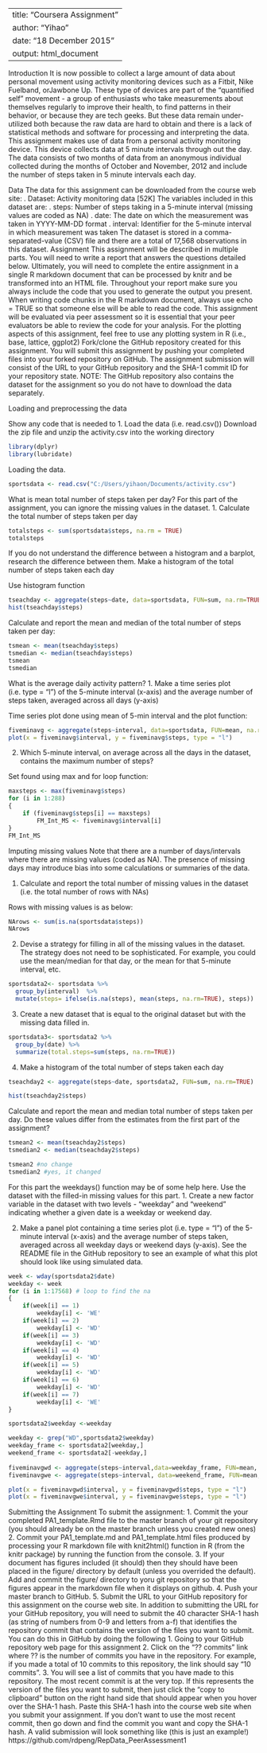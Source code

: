 ---
title: "Coursera Assignment"
author: "Yihao"
date: "18 December 2015"
output: html_document
-----


Introduction
It is now possible to collect a large amount of data about personal movement using activity monitoring devices such as a Fitbit, Nike Fuelband, orJawbone Up. These type of devices are part of the "quantified self" movement - a group of enthusiasts who take measurements about themselves regularly to improve their health, to find patterns in their behavior, or because they are tech geeks. But these data remain under-utilized both because the raw data are hard to obtain and there is a lack of statistical methods and software for processing and interpreting the data.
This assignment makes use of data from a personal activity monitoring device. This device collects data at 5 minute intervals through out the day. The data consists of two months of data from an anonymous individual collected during the months of October and November, 2012 and include the number of steps taken in 5 minute intervals each day.

Data
The data for this assignment can be downloaded from the course web site:
.	Dataset: Activity monitoring data [52K]
The variables included in this dataset are:
.	steps: Number of steps taking in a 5-minute interval (missing values are coded as NA)
.	date: The date on which the measurement was taken in YYYY-MM-DD format
.	interval: Identifier for the 5-minute interval in which measurement was taken
The dataset is stored in a comma-separated-value (CSV) file and there are a total of 17,568 observations in this dataset.
Assignment
This assignment will be described in multiple parts. You will need to write a report that answers the questions detailed below. Ultimately, you will need to complete the entire assignment in a single R markdown document that can be processed by knitr and be transformed into an HTML file.
Throughout your report make sure you always include the code that you used to generate the output you present. When writing code chunks in the R markdown document, always use echo = TRUE so that someone else will be able to read the code. This assignment will be evaluated via peer assessment so it is essential that your peer evaluators be able to review the code for your analysis.
For the plotting aspects of this assignment, feel free to use any plotting system in R (i.e., base, lattice, ggplot2)
Fork/clone the GitHub repository created for this assignment. You will submit this assignment by pushing your completed files into your forked repository on GitHub. The assignment submission will consist of the URL to your GitHub repository and the SHA-1 commit ID for your repository state.
NOTE: The GitHub repository also contains the dataset for the assignment so you do not have to download the data separately.

Loading and preprocessing the data

Show any code that is needed to
1.	Load the data (i.e. read.csv())
Download the zip file and unzip the activity.csv into the working directory

```r
library(dplyr)
library(lubridate)
```


Loading the data.
```r
sportsdata <- read.csv("C:/Users/yihaon/Documents/activity.csv")
```


What is mean total number of steps taken per day?
For this part of the assignment, you can ignore the missing values in the dataset.
1.	Calculate the total number of steps taken per day

```r

totalsteps <- sum(sportsdata$steps, na.rm = TRUE)
totalsteps
```


If you do not understand the difference between a histogram and a barplot, research the difference between them. Make a histogram of the total number of steps taken each day

Use histogram function
```r
tseachday <- aggregate(steps~date, data=sportsdata, FUN=sum, na.rm=TRUE)
hist(tseachday$steps)
```


Calculate and report the mean and median of the total number of steps taken per day:
```r
tsmean <- mean(tseachday$steps)
tsmedian <- median(tseachday$steps)
tsmean
tsmedian
```


What is the average daily activity pattern?
1.	Make a time series plot (i.e. type = "l") of the 5-minute interval (x-axis) and the average number of steps taken, averaged across all days (y-axis)

Time series plot done using mean of 5-min interval and the plot function:
```r
fiveminavg <- aggregate(steps~interval, data=sportsdata, FUN=mean, na.rm=TRUE)
plot(x = fiveminavg$interval, y = fiveminavg$steps, type = "l") 
```

2.	Which 5-minute interval, on average across all the days in the dataset, contains the maximum number of steps?

Set found using max and for loop function:
```r
maxsteps <- max(fiveminavg$steps)
for (i in 1:288) 
{
    if (fiveminavg$steps[i] == maxsteps)
        FM_Int_MS <- fiveminavg$interval[i]
}
FM_Int_MS
```


Imputing missing values
Note that there are a number of days/intervals where there are missing values (coded as NA). The presence of missing days may introduce bias into some calculations or summaries of the data.


1.	Calculate and report the total number of missing values in the dataset (i.e. the total number of rows with NAs)

Rows with missing values is as below:
```r
NArows <- sum(is.na(sportsdata$steps))
NArows
```

2.	Devise a strategy for filling in all of the missing values in the dataset. The strategy does not need to be sophisticated. For example, you could use the mean/median for that day, or the mean for that 5-minute interval, etc.

```r
sportsdata2<- sportsdata %>%
  group_by(interval)  %>%
  mutate(steps= ifelse(is.na(steps), mean(steps, na.rm=TRUE), steps))
```


3.	Create a new dataset that is equal to the original dataset but with the missing data filled in.

```r
sportsdata3<- sportsdata2 %>%
  group_by(date) %>%
  summarize(total.steps=sum(steps, na.rm=TRUE))
```


4.	Make a histogram of the total number of steps taken each day 

```r

tseachday2 <- aggregate(steps~date, sportsdata2, FUN=sum, na.rm=TRUE)

hist(tseachday2$steps)
```


Calculate and report the mean and median total number of steps taken per day. Do these values differ from the estimates from the first part of the assignment?

```r
tsmean2 <- mean(tseachday2$steps)
tsmedian2 <- median(tseachday2$steps)

tsmean2 #no change
tsmedian2 #yes, it changed
```


For this part the weekdays() function may be of some help here. Use the dataset with the filled-in missing values for this part.
1.	Create a new factor variable in the dataset with two levels - "weekday" and "weekend" indicating whether a given date is a weekday or weekend day.

2.	Make a panel plot containing a time series plot (i.e. type = "l") of the 5-minute interval (x-axis) and the average number of steps taken, averaged across all weekday days or weekend days (y-axis). See the README file in the GitHub repository to see an example of what this plot should look like using simulated data.

```r
week <- wday(sportsdata2$date)
weekday <- week
for (i in 1:17568) # loop to find the na
{
    if(week[i] == 1)
        weekday[i] <- 'WE'
    if(week[i] == 2)
        weekday[i] <- 'WD'
    if(week[i] == 3)
        weekday[i] <- 'WD'
    if(week[i] == 4)
        weekday[i] <- 'WD'
    if(week[i] == 5)
        weekday[i] <- 'WD'
    if(week[i] == 6)
        weekday[i] <- 'WD'
    if(week[i] == 7)
        weekday[i] <- 'WE'
}

sportsdata2$weekday <-weekday

weekday <- grep("WD",sportsdata2$weekday)
weekday_frame <- sportsdata2[weekday,]
weekend_frame <- sportsdata2[-weekday,]
    
fiveminavgwd <- aggregate(steps~interval,data=weekday_frame, FUN=mean, na.rm=TRUE)
fiveminavgwe <- aggregate(steps~interval, data=weekend_frame, FUN=mean, na.rm=TRUE)

plot(x = fiveminavgwd$interval, y = fiveminavgwd$steps, type = "l")
plot(x = fiveminavgwe$interval, y = fiveminavgwe$steps, type = "l")

```




Submitting the Assignment
To submit the assignment:
1.	Commit the your completed PA1_template.Rmd file to the master branch of your git repository (you should already be on the master branch unless you created new ones)
2.	Commit your PA1_template.md and PA1_template.html files produced by processing your R markdown file with knit2html() function in R (from the knitr package) by running the function from the console.
3.	If your document has figures included (it should) then they should have been placed in the figure/ directory by default (unless you overrided the default). Add and commit the figure/ directory to yoru git repository so that the figures appear in the markdown file when it displays on github.
4.	Push your master branch to GitHub.
5.	Submit the URL to your GitHub repository for this assignment on the course web site.
In addition to submitting the URL for your GitHub repository, you will need to submit the 40 character SHA-1 hash (as string of numbers from 0-9 and letters from a-f) that identifies the repository commit that contains the version of the files you want to submit. You can do this in GitHub by doing the following
1.	Going to your GitHub repository web page for this assignment
2.	Click on the "?? commits" link where ?? is the number of commits you have in the repository. For example, if you made a total of 10 commits to this repository, the link should say "10 commits".
3.	You will see a list of commits that you have made to this repository. The most recent commit is at the very top. If this represents the version of the files you want to submit, then just click the "copy to clipboard" button on the right hand side that should appear when you hover over the SHA-1 hash. Paste this SHA-1 hash into the course web site when you submit your assignment. If you don't want to use the most recent commit, then go down and find the commit you want and copy the SHA-1 hash.
A valid submission will look something like (this is just an example!)
https://github.com/rdpeng/RepData_PeerAssessment1


